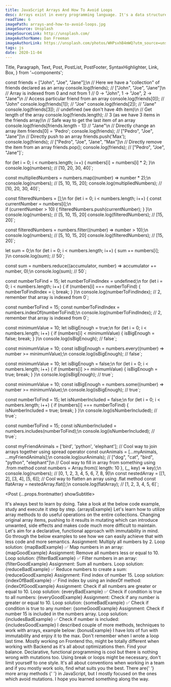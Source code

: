 ```yaml
---
title: JavaScript Arrays And How To Avoid Loops
desc: Arrays exist in every programming language. It's a data structure best suited for storing multiple values. And, for doing various operations on these values, often called as a collection.
readTime: 6
imagePath: arrays-and-how-to-avoid-loops.jpg
imageSource: Unsplash
imageSourceLink: http://unsplash.com/
imageAuthorName: Dan Freeman
imageAuthorLink: https://unsplash.com/photos/WHPsxhB4mWQ?utm_source=unsplash&utm_medium=referral&utm_content=creditShareLink
tags: js
date: 2020-11-04
---
```


  Title,
  Paragraph,
  Text,
  Post,
  PostList,
  PostFooter,
  SyntaxHighlighter,
  Link,
  Box,
} from '~components';

const friends = ["John", "Joe", "Jane"];\n
// Here we have a "collection" of friends declared as an array
console.log(friends); // ["John", "Joe", "Jane"]\n
// Array is indexed from 0 and not from 1
// 0 -> "John", 1 -> "Joe", 2 -> "Jane"\n
// Access particular friend from an array
console.log(friends[0]); // "John"
console.log(friends[1]); // "Joe"
console.log(friends[2]); // "Jane"
console.log(friends[3]); // undefined (we don't have 4th item)\n
// Get length of the array
console.log(friends.length); // 3 (as we have 3 items in the friends array)\n
// Safe way to get the last item of an array 
console.log(friends[friends.length - 1]) // "Jane"\n
// Directly change an array item
friends[0] = 'Pedro';
console.log(friends); // ["Pedro", "Joe", "Jane"]\n
// Directly push to an array
friends.push('Max');
console.log(friends); // ["Pedro", "Joe", "Jane", "Max"]\n
// Directly remove the item from an array
friends.pop();
console.log(friends); // ["Pedro", "Joe", "Jane"]`;

for (let i = 0; i < numbers.length; i++) {
  numbers[i] = numbers[i] * 2;
}\n
console.log(numbers); // [10, 20, 30, 40]`;

const multipliedNumbers = numbers.map((number) => number * 2);\n
console.log(numbers); // [5, 10, 15, 20];
console.log(multipliedNumbers); // [10, 20, 30, 40]`;

const filteredNumbers = [];\n
for (let i = 0; i < numbers.length; i++) {
  const currentNumber = numbers[i];\n   
  if (currentNumber > 10) {
    filteredNumbers.push(currentNumber);
  } 
}\n
console.log(numbers); // [5, 10, 15, 20]
console.log(filteredNumbers); // [15, 20]`;

const filteredNumbers = numbers.filter((number) => number > 10);\n
console.log(numbers); // [5, 10, 15, 20]
console.log(filteredNumbers); // [15, 20]`;

let sum = 0;\n
for (let i = 0; i < numbers.length; i++) {
  sum += numbers[i];
}\n
console.log(sum); // 50`;

const sum = numbers.reduce((accumulator, number) => accumulator += number, 0);\n
console.log(sum); // 50`;

const numberToFind = 15;
let numberToFindIndex = undefined;\n
for (let i = 0; i < numbers.length; i++) {
  if (numbers[i] === numberToFind) {
    numberToFindIndex = i;
    break;
  }
}\n
console.log(numberToFindIndex); // 2, remember that array is indexed from 0`;

const numberToFind = 15;
const numberToFindIndex = numbers.indexOf(numberToFind);\n
console.log(numberToFindIndex); // 2, remember that array is indexed from 0`;

const minimumValue = 10;
let isBigEnough = true;\n
for (let i = 0; i < numbers.length; i++) {
  if (numbers[i] < minimumValue) {
    isBigEnough = false;
    break;
  }
}\n
console.log(isBigEnough); // false`;

const minimumValue = 10;
const isBigEnough = numbers.every((number) => number >= minimumValue);\n
console.log(isBigEnough); // false`;

const minimumValue = 10;
let isBigEnough = false;\n
for (let i = 0; i < numbers.length; i++) {
  if (numbers[i] >= minimumValue) {
    isBigEnough = true;
    break;
  }
}\n
console.log(isBigEnough); // true`;

const minimumValue = 10;
const isBigEnough = numbers.some((number) => number >= minimumValue);\n
console.log(isBigEnough); // true`;

const numberToFind = 15;
let isNumberIncluded = false;\n
for (let i = 0; i < numbers.length; i++) {
if (numbers[i] === numberToFind) {
  isNumberIncluded = true;
  break;
  }
}\n
console.log(isNumberIncluded); // true`;

const numberToFind = 15;
const isNumberIncluded = numbers.includes(numberToFind);\n
console.log(isNumberIncluded); // true`;

const myFriendAnimals = ['bird', 'python', 'elephant'];
// Cool way to join arrays together using spread operator
const ourAnimals = [...myAnimals, ...myFriendAnimals];\n
console.log(ourAnimals); // ["dog", "cat", "bird", "python", "elephant"]\n
// Cool way to fill in array from something using .from method
const numbers = Array.from({ length: 10 }, (\_, key) => key);\n
console.log(numbers); // [0, 1, 2, 3, 4, 5, 6, 7, 8, 9]\n
const nestedArray = [[1, 2], [3, 4], [5, 6]];
// Cool way to flatten an array using .flat method
const flatArray = nestedArray.flat();\n
console.log(flatArray); // [1, 2, 3, 4, 5, 6]`;

<Post {...props.frontmatter} showSubtitle>
  <Title level={3}>Introduction</Title>
  <Paragraph>
    It's always best to learn by doing. Take a look at the below code example,
    study and execute it step by step.
  </Paragraph>
  <SyntaxHighlighter>{arraysExample}</SyntaxHighlighter>
  <Paragraph lastParagraph>
    Let's learn how to utilize array methods to do useful operations on the
    entire collections.
  </Paragraph>
  <Title level={3}>Useful array methods & avoiding loops</Title>
  <Paragraph breakParagraph>
    Changing original array items, pushing to it results in mutating which can
    introduce unwanted, side effects and makes code much more difficult to
    maintain. Let's aim for a declarative, functional approach with immutability
    in mind. Go through the below examples to see how we can easily achieve that
    with less code and more semantics.
  </Paragraph>
  <Title level={4} transform="none">
    1.{' '}
    <Link href="https://developer.mozilla.org/pl/docs/Web/JavaScript/Referencje/Obiekty/Array/map">
      .map()
    </Link>{' '}
  </Title>
  <Paragraph>
    <Text strong>Assignment:</Text> Multiply all numbers by 2.
  </Paragraph>
  <Paragraph>Loop solution:</Paragraph>
  <SyntaxHighlighter>{mapBadExample}</SyntaxHighlighter>
  <Paragraph>✅ Map numbers in an array:</Paragraph>
  <SyntaxHighlighter>{mapGoodExample}</SyntaxHighlighter>
  <Title level={4} transform="none">
    2.{' '}
    <Link href="https://developer.mozilla.org/pl/docs/Web/JavaScript/Referencje/Obiekty/Array/filter">
      .filter()
    </Link>{' '}
  </Title>
  <Paragraph>
    <Text strong>Assignment:</Text> Remove all numbers less or equal to 10.
  </Paragraph>
  <Paragraph>Loop solution:</Paragraph>
  <SyntaxHighlighter>{filterBadExample}</SyntaxHighlighter>
  <Paragraph>✅ Filter numbers in an array:</Paragraph>
  <SyntaxHighlighter>{filterGoodExample}</SyntaxHighlighter>
  <Title level={4} transform="none">
    3.{' '}
    <Link href="https://developer.mozilla.org/pl/docs/Web/JavaScript/Referencje/Obiekty/Array/reduce">
      .reduce()
    </Link>{' '}
  </Title>
  <Paragraph>
    <Text strong>Assignment:</Text> Sum all numbers.
  </Paragraph>
  <Paragraph>Loop solution:</Paragraph>
  <SyntaxHighlighter>{reduceBadExample}</SyntaxHighlighter>
  <Paragraph>✅ Reduce numbers to create a sum:</Paragraph>
  <SyntaxHighlighter>{reduceGoodExample}</SyntaxHighlighter>
  <Title level={4} transform="none">
    4.{' '}
    <Link href="https://developer.mozilla.org/pl/docs/Web/JavaScript/Referencje/Obiekty/Array/indexOf">
      .indexOf()
    </Link>{' '}
  </Title>
  <Paragraph>
    <Text strong>Assignment:</Text> Find index of number 15.
  </Paragraph>
  <Paragraph>Loop solution:</Paragraph>
  <SyntaxHighlighter>{indexOfBadExample}</SyntaxHighlighter>
  <Paragraph>
    ✅ Find index by using an <Text code>indexOf</Text> method:
  </Paragraph>
  <SyntaxHighlighter>{indexOfGoodExample}</SyntaxHighlighter>
  <Title level={4} transform="none">
    5.{' '}
    <Link href="https://developer.mozilla.org/pl/docs/Web/JavaScript/Referencje/Obiekty/Array/every">
      .every()
    </Link>{' '}
  </Title>
  <Paragraph>
    <Text strong>Assignment:</Text> Check if all numbers are greater or equal to
    10.
  </Paragraph>
  <Paragraph>Loop solution:</Paragraph>
  <SyntaxHighlighter>{everyBadExample}</SyntaxHighlighter>
  <Paragraph>✅ Check if condition is true to all numbers:</Paragraph>
  <SyntaxHighlighter>{everyGoodExample}</SyntaxHighlighter>
  <Title level={4} transform="none">
    6.{' '}
    <Link href="https://developer.mozilla.org/pl/docs/Web/JavaScript/Referencje/Obiekty/Array/some">
      .some()
    </Link>{' '}
  </Title>
  <Paragraph>
    <Text strong>Assignment:</Text> Check if any number is greater or equal to
    10.
  </Paragraph>
  <Paragraph>Loop solution:</Paragraph>
  <SyntaxHighlighter>{someBadExample}</SyntaxHighlighter>
  <Paragraph>✅ Check if condition is true to any number:</Paragraph>
  <SyntaxHighlighter>{someGoodExample}</SyntaxHighlighter>
  <Title level={4} transform="none">
    7.{' '}
    <Link href="https://developer.mozilla.org/pl/docs/Web/JavaScript/Referencje/Obiekty/Array/includes">
      .includes()
    </Link>{' '}
  </Title>
  <Paragraph>
    <Text strong>Assignment:</Text> Check if number 15 is included in the
    numbers array.
  </Paragraph>
  <Paragraph>Loop solution:</Paragraph>
  <SyntaxHighlighter>{includesBadExample}</SyntaxHighlighter>
  <Paragraph>✅ Check if number is included:</Paragraph>
  <SyntaxHighlighter>{includesGoodExample}</SyntaxHighlighter>
  <Paragraph lastParagraph />
  <Title level={3}>Bonus</Title>
  <Paragraph>
    I described couple of more methods, techniques to work with arrays, example
    below:
  </Paragraph>
  <SyntaxHighlighter>{bonusExample}</SyntaxHighlighter>
  <Paragraph lastParagraph />
  <Title level={3}>Summary</Title>
  <Paragraph>
    I have lots of fun with immutability and enjoy it to the max. Don't remember
    when I wrote a loop last time. Mostly working on Frontend tho, might be
    totally different when working with Backend as it's all about optimizations
    then. Find your balance.
  </Paragraph>
  <Paragraph>
    Declarative, functional programming is cool but there is nothing wrong with
    mutations too. Using <Text code>break</Text> or loops might be necessary,
    don't limit yourself to one style. It's all about conventions when working
    in a team and if you mostly work solo, find what suits you the best.
  </Paragraph>
  <Paragraph>
    There are{' '}
    <Link href="https://www.w3schools.com/js/js_arrays.asp">
      more array methods
    </Link>{' '}
    in JavaScript, but I mostly focused on the ones which avoid mutations. I
    hope you learned something along the way.
  </Paragraph>
  <PostFooter />
</Post>
